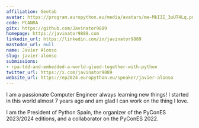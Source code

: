 ```yaml
---
affiliation: Geotab
avatar: https://program.europython.eu/media/avatars/me-MkIII_3uUT4Lq.png
code: PCANRA
gitx: https://github.com/Javinator9889
homepage: https://javinator9889.com
linkedin_url: https://linkedin.com/in/javinator9889
mastodon_url: null
name: Javier Alonso
slug: javier-alonso
submissions:
- rpa-tdd-and-embedded-a-world-glued-together-with-python
twitter_url: https://x.com/javinator9889
website_url: https://ep2024.europython.eu/speaker/javier-alonso
---
```


I am a passionate Computer Engineer always learning new things! I started in this world almost 7 years ago and am glad I can work on the thing I love.

I am the President of Python Spain, the organizer of the PyConES 2023/2024 editions, and a collaborator on the PyConES 2022.
